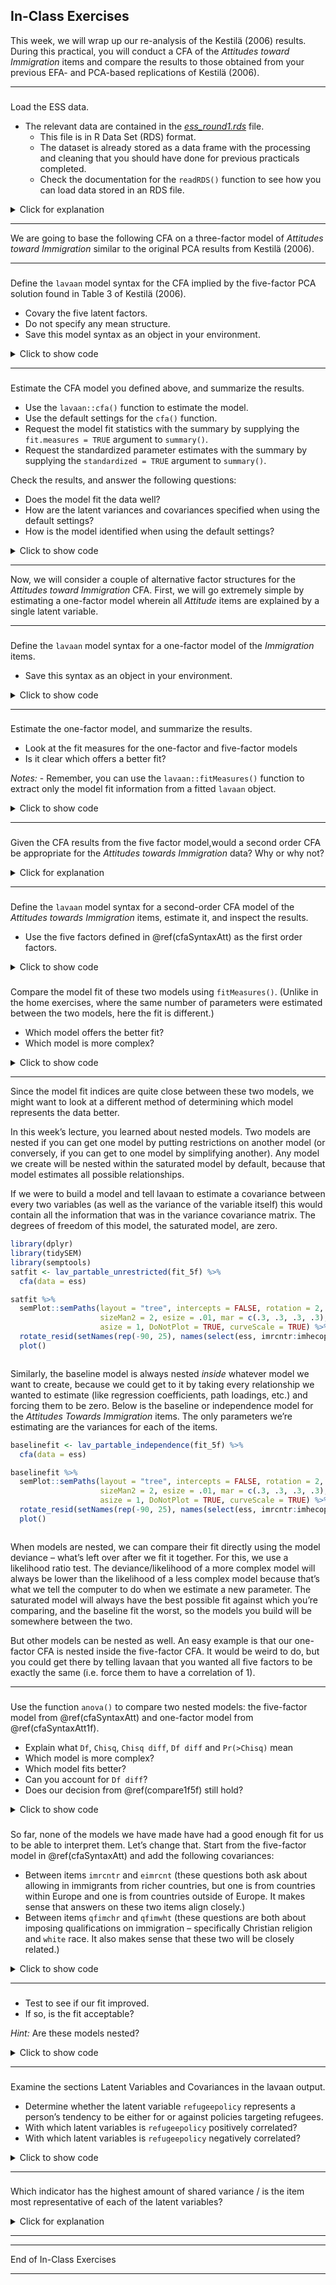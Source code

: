 ## In-Class Exercises

This week, we will wrap up our re-analysis of the Kestilä (2006) results. During
this practical, you will conduct a CFA of the *Attitudes toward Immigration*
items and compare the results to those obtained from your previous EFA- and
PCA-based replications of Kestilä (2006).

---

###

Load the ESS data.

- The relevant data are contained in the [*ess_round1.rds*][ess_data] file.
    - This file is in R Data Set (RDS) format.
    - The dataset is already stored as a data frame with the processing and 
    cleaning that you should have done for previous practicals completed.
    - Check the documentation for the `readRDS()` function to see how you can 
    load data stored in an RDS file.

<details>
  <summary>Click for explanation</summary>
  
```r
dataDir <- "../../../../data/"
ess <- readRDS(paste0(dataDir, "ess_c_with_france.rds"))
```

```r
ess <- readRDS("ess_round1.rds")
```

</details>

---

<!-- Although you may have settled on any number of EFA solutions during the  -->
<!-- [Week 4 In-Class Exercises](in-class-exercises-3.html), -->

We are going to base the following CFA on a three-factor model of *Attitudes
toward Immigration* similar to the original PCA results from Kestilä (2006).

<!-- *Note:* Unless otherwise specified, all following questions refer to the  -->
<!-- *Attitudes toward Immigration* items. We will not consider the *Trust in  -->
<!-- Politics* items in these exercises. -->

---

### {#cfaSyntaxAtt}

Define the `lavaan` model syntax for the CFA implied by the five-factor PCA
solution found in Table 3 of Kestilä (2006).

<!-- Define the `lavaan` model syntax for the CFA implied by the five-factor EFA -->
<!-- solution we found in \@ref(factorScores). -->


- Covary the five latent factors.
- Do not specify any mean structure.
- Save this model syntax as an object in your environment.

<details>
  <summary>Click to show code</summary>

```r
mod_5f <- '
immigpolicy    =~ imrcntr + eimrcnt + eimpcnt + imsmetn + impcntr + imdfetn 
socialthreat   =~ imbgeco + imbleco + imwbcnt + imwbcrm + imtcjob + imueclt
refugeepolicy  =~ gvrfgap + imrsprc + rfgbfml + rfggvfn + rfgawrk + rfgfrpc + shrrfg
culturalthreat =~ qfimchr + qfimwht + pplstrd + vrtrlg
economicthreat =~ imwgdwn + imhecop 
'
```

*Note:* We don't have to specify the latent covariances in the model syntax, we
can tell `lavaan` to estimate all latent covariances when we fit the model.

</details>

---

###

Estimate the CFA model you defined above, and summarize the results.

- Use the `lavaan::cfa()` function to estimate the model.
- Use the default settings for the `cfa()` function.
- Request the model fit statistics with the summary by supplying the 
`fit.measures = TRUE` argument to `summary()`.
- Request the standardized parameter estimates with the summary by supplying the 
`standardized = TRUE` argument to `summary()`.

Check the results, and answer the following questions:

- Does the model fit the data well?
- How are the latent variances and covariances specified when using the default 
settings?
- How is the model identified when using the default settings?

<details>
  <summary>Click to show code</summary>
  
```r
## Load the lavaan package:
library(lavaan)

## Estimate the CFA model:
fit_5f <- cfa(mod_5f, data = ess)

## Summarize the fitted model:
summary(fit_5f, fit.measures = TRUE, standardized = TRUE)
```
  
  <details>
    <summary>Click for explanation</summary>
  No, the model does not seem to fit the data well.

  - The SRMR looks good, but one good looking fit statistic is not enough.
  - The TLI, and CFI are in the "unacceptable" range.
  - RMSEA is in the "questionable" range.
  - The $\chi^2$ is highly significant, but we don't care.

  The `cfa()` function is just a wrapper for the `lavaan()` function with several 
  options set at the defaults you would want for a standard CFA. 

  - By default:
    - All latent variances and covariances are freely estimated (due to the 
    argument `auto.cov.lv.x = TRUE`)
    - The model is identified by fixing the first factor loading of each factor 
    to 1 (due to the argument `auto.fix.first = TRUE`)

  To see a full list of the (many) options you can specify to tweak the behavior
  of `lavaan` estimation functions run `?lavOptions`.

  </details>

</details>


---

Now, we will consider a couple of alternative factor structures for the *Attitudes
toward Immigration* CFA. First, we will go extremely simple by estimating a one-factor 
model wherein all *Attitude* items are explained by a single latent variable.

---

### {#cfaSyntaxAtt1f}

Define the `lavaan` model syntax for a one-factor model of the *Immigration* items.

- Save this syntax as an object in your environment.

<details>
  <summary>Click to show code</summary>

```r
mod_1f <- '
immiattitude =~ imrcntr + eimrcnt + eimpcnt + imsmetn + impcntr + imdfetn + 
                imbgeco + imbleco + imwbcnt + imwbcrm + imtcjob + imueclt +
                gvrfgap + imrsprc + rfgbfml + rfggvfn + rfgawrk + rfgfrpc +
                shrrfg  + qfimchr + qfimwht + pplstrd + vrtrlg  + imwgdwn +
                imhecop
'
```

</details>

---

### {#compare1f5f}

Estimate the one-factor model, and summarize the results.

- Look at the fit measures for the one-factor and five-factor models
- Is it clear which offers a better fit?

*Notes:* 
<!-- - We can also conduct a formal significance test for the difference between two  -->
<!-- $\chi^2$ values, but we won't introduce those ideas until Week 5. -->
- Remember, you can use the `lavaan::fitMeasures()` function to extract only the
model fit information from a fitted `lavaan` object.

<details>
  <summary>Click to show code</summary>
  
```r
## Estimate the one factor model:
fit_1f <- cfa(mod_1f, data = ess)

## Summarize the results:
summary(fit_1f, fit.measures = TRUE)


## Compare fit statistics:
fitMeasures(fit_5f,
            fit.measures = c("npar",                  # Estimated parameters
                             "chisq", "df", "pvalue", # Model fit vs. saturated
                             "cfi", "tli",            # Model fit vs. baseline
                             "rmsea", "srmr"),        # Model fit vs. saturated
            output = "text")
fitMeasures(fit_1f,
            fit.measures = c("npar",                  # Estimated parameters
                             "chisq", "df", "pvalue", # Model fit vs. saturated
                             "cfi", "tli",            # Model fit vs. baseline
                             "rmsea", "srmr"),        # Model fit vs. saturated
            output = "text")

```
  
  <details>
    <summary>Click for explanation</summary>
  The one-factor model definitely seems to fit worse than the five-factor model.
  </details>

</details>

---

###

Given the CFA results from the five factor model,would a second order CFA be
appropriate for the *Attitudes towards Immigration* data? Why or why not?

<details>
  <summary>Click for explanation</summary>

Yes, a second order CFA model is a theoretically appropriate representation of 
the *Attitudes towards Immigration* items. 

- The first order latent variables in the five-factor model are all 
significantly correlated.
- The first order latent variables in the five-factor model seem to tap 
different aspects of some single underlying construct. 

</details>

---

###

Define the `lavaan` model syntax for a second-order CFA model of the 
*Attitudes towards Immigration* items, estimate it, and inspect the results.

- Use the five factors defined in \@ref(cfaSyntaxAtt) as the first order factors.
  
<details>
  <summary>Click to show code</summary>

```r
mod_5f_2o <- '
immigpolicy    =~ imrcntr + eimrcnt + eimpcnt + imsmetn + impcntr + imdfetn 
socialthreat   =~ imbgeco + imbleco + imwbcnt + imwbcrm + imtcjob + imueclt 
refugeepolicy  =~ gvrfgap + imrsprc + rfgbfml + rfggvfn + rfgawrk + rfgfrpc + shrrfg
culturalthreat =~ qfimchr + qfimwht + pplstrd + vrtrlg
economicthreat =~ imwgdwn + imhecop 

attitudes =~ immigpolicy + refugeepolicy + socialthreat + culturalthreat + economicthreat
'
fit_5f_2o <- cfa(mod_5f_2o, data = ess)
summary(fit_5f_2o, fit.measures = TRUE)

```

</details>
    
###

Compare the model fit of these two models using `fitMeasures()`. (Unlike in the
home exercises, where the same number of parameters were estimated between the
two models, here the fit is different.)

- Which model offers the better fit?
- Which model is more complex?


<details>
  <summary>Click to show code</summary>
  
```r

fitMeasures(fit_5f,
  fit.measures = c("npar",                  # Estimated parameters
                   "chisq", "df", "pvalue", # Model fit vs. saturated
                   "cfi", "tli",            # Model fit vs. baseline
                   "rmsea", "srmr"),        # Model fit vs. saturated
  output = "text")
fitMeasures(fit_5f_2o,
  fit.measures = c("npar",                  # Estimated parameters
                   "chisq", "df", "pvalue", # Model fit vs. saturated
                   "cfi", "tli",            # Model fit vs. baseline
                   "rmsea", "srmr"),        # Model fit vs. saturated
  output = "text")

  
```
  
  <details>
    <summary>Click for explanation</summary>
  The CFI and TLI are both slightly better in the original five factor model,
  but the RMSEA and SRMR of both models don't differ, (and, as usual, both
  models have a significant $\chi^2$).
  </details>

</details>

---

Since the model fit indices are quite close between these two models, we might
want to look at a different method of determining which model represents the
data better. 

In this week's lecture, you learned about nested models. Two models are nested
if you can get one model by putting restrictions on another model (or
conversely, if you can get to one model by simplifying another). Any model we
create will be nested within the saturated model by default, because that model
estimates all possible relationships. 

If we were to build a model and tell lavaan to estimate a covariance between
every two variables (as well as the variance of the variable itself) this would
contain all the information that was in the variance covariance matrix. The 
degrees of freedom of this model, the saturated model, are zero. 

```r
library(dplyr)
library(tidySEM)
library(semptools)
satfit <- lav_partable_unrestricted(fit_5f) %>% 
  cfa(data = ess) 

satfit %>% 
  semPlot::semPaths(layout = "tree", intercepts = FALSE, rotation = 2, sizeMan = 8, curve = 7,
                    sizeMan2 = 2, esize = .01, mar = c(.3, .3, .3, .3), arrows = TRUE,
                    asize = 1, DoNotPlot = TRUE, curveScale = TRUE) %>% 
  rotate_resid(setNames(rep(-90, 25), names(select(ess, imrcntr:imhecop)))) %>% 
  plot()



```

Similarly, the baseline model is always nested *inside* whatever model we want
to create, because we could get to it by taking every relationship we wanted
to estimate (like regression coefficients, path loadings, etc.) and forcing
them to be zero. Below is the baseline or independence model for the
*Attitudes Towards Immigration* items. The only parameters we're estimating are
the variances for each of the items.

```r

baselinefit <- lav_partable_independence(fit_5f) %>% 
  cfa(data = ess) 

baselinefit %>% 
  semPlot::semPaths(layout = "tree", intercepts = FALSE, rotation = 2, sizeMan = 8, curve = 7,
                    sizeMan2 = 2, esize = .01, mar = c(.3, .3, .3, .3), arrows = TRUE,
                    asize = 1, DoNotPlot = TRUE, curveScale = TRUE) %>% 
  rotate_resid(setNames(rep(-90, 25), names(select(ess, imrcntr:imhecop)))) %>% 
  plot()



```

When models are nested, we can compare their fit directly using the model
deviance -- what's left over after we fit it together. For this, we use a
likelihood ratio test. The deviance/likelihood of a more complex model will
always be lower than the likelihood of a less complex model because that's what
we tell the computer to do when we estimate a new parameter. The saturated
model will always have the best possible fit against which you're comparing, 
and the baseline fit the worst, so the models you build will be somewhere
between the two.

But other models can be nested as well. An easy example is that our one-factor
CFA is nested inside the five-factor CFA. It would be weird to do, but you could
get there by telling lavaan that you wanted all five factors to be exactly the
same (i.e. force them to have a correlation of 1). 

---

###

Use the function `anova()` to compare two nested models: the five-factor model
from \@ref(cfaSyntaxAtt) and one-factor model from \@ref(cfaSyntaxAtt1f). 

- Explain what `Df`, `Chisq`, `Chisq diff`, `Df diff` and `Pr(>Chisq)` mean
- Which model is more complex?
- Which model fits better?
- Can you account for `Df diff`?
- Does our decision from \@ref(compare1f5f) still hold?

<details>
  <summary>Click to show code</summary>
  
```r
anova(fit_1f, fit_5f)
  
```
  
  <details>
    <summary>Click for explanation</summary>
    
- `Df` is degrees of freedom and represents the amount of parameters that we
  could still estimate before we were at the saturated model. Higher Df = 
  less complex.
- `Chisq` is the difference (think subtraction) between the deviance of each of
  the two models and the saturated model. Higher Chisq = worse fit.
- `Chisq diff` is the difference between the two Chisq values, or how much
  more closely the more complex model fits the data.
- `Df diff` is the difference in the number of parameters in the models. In this
  case, it's 10.
- `Pr(>Chisq)` is a p-value for whether or not `Chisq diff` is a big enough
  difference to warrant losing `Df diff` degrees of freedom. If it's
  significant, we prefer the more complex model.
- Yes, our assessment still holds. The more complex model (*fit_5f*, which we
  know because it has fewer degrees of freedom), is preferred because
  `Pr(>Chisq)` is significant. In this case, on the parsimony front, we 
  decide to prefer better fit over less complexity because the added parameters
  contribute quite a bit.
  
How do we get to a `Df diff` of 10? 
- Our five-factor model estimated correlations between each of five latent 
  variables, for a total of 10 parameters ($5 * 4 / 2$), but there were no
  correlations in the one-factor model. 
- In the five-factor model, we estimated 20 factor loadings ($25 - 5$ for total
  items, subtracting one fixed loading for each factor). In the one-factor
  model, we estimated 24 factor loadings. 
- In the five-factor model, we had five residual variances for each of the five
  latent variables, and in the one-factor model, we estimated only one residual
  variance. 

The last two cancel each other out, and thinking about why will help your
understanding.

  </details>

</details>

###

So far, none of the models we have made have had a good enough fit for us to be
able to interpret them. Let's change that. Start from the five-factor model in
\@ref(cfaSyntaxAtt) and add the following covariances:

- Between items `imrcntr` and `eimrcnt` (these questions both ask about allowing
  in immigrants from richer countries, but one is from countries within Europe
  and one is from countries outside of Europe. It makes sense that answers on
  these two items align closely.)
- Between items `qfimchr` and `qfimwht` (these questions are both about
  imposing qualifications on immigration -- specifically Christian religion and
  `white` race. It also makes sense that these two will be closely related.)

<details>
  <summary>Click to show code</summary>

```r

mod_5f_cov <-'
immigpolicy    =~ imrcntr + eimrcnt + eimpcnt + imsmetn + impcntr + imdfetn 
socialthreat   =~ imbgeco + imbleco + imwbcnt + imwbcrm + imtcjob + imueclt
refugeepolicy  =~ gvrfgap + imrsprc + rfgbfml + rfggvfn + rfgawrk + rfgfrpc + shrrfg
culturalthreat =~ qfimchr + qfimwht + pplstrd + vrtrlg
economicthreat =~ imwgdwn + imhecop 

imrcntr ~~ eimrcnt
qfimchr ~~ qfimwht
'

fit_5f_cov <- cfa(mod_5f_cov, data = ess)
```

</details>


---

###

- Test to see if our fit improved. 
- If so, is the fit acceptable?

*Hint:* Are these models nested? 

<details>
  <summary>Click to show code</summary>
  
```r
anova(fit_5f_cov, fit_5f)

fitMeasures(fit_5f_cov)
```
  
  <details>
    <summary>Click for explanation</summary>
  Yes, our fit improved. The Chisq difference test is significant, which
  suggests that the two new parameters we estimate are worth it in our
  quest for a parsimonious model.
    
  Also, the fit measures are now acceptable, meaning we can now go on to
  interpret our CFA.
  
  </details>

</details>

---

###

Examine the sections Latent Variables and Covariances in the lavaan output. 

- Determine whether the latent variable `refugeepolicy` represents a person's
  tendency to be either for or against policies targeting refugees.
- With which latent variables is `refugeepolicy` positively correlated?
- With which latent variables is `refugeepolicy` negatively correlated?

<details>
  <summary>Click to show code</summary>
  
```r
summary(fit_5f_cov, standardized = TRUE)
```
  
  <details>
    <summary>Click for explanation</summary>
    We can tell from the factor loadings that `refugeepolicy` represents a 
    favorable stance towards refugees. The first indicator provides the scale
    for the latent variable. In this case, this is the indicator `gvrfgap` 
    ("Government should be generous judging applications for refugee status").
    The other indicators in support of allowing refugees to work or bring
    close family members also have positive loadings, which makes sense. 
    
  The variables `rfgfrpc` and `shrrfg` have negative loadings, because they are
    attitudes towards the statements "Most refugee applicants not in real fear
    of persecution own countries" and "Country has more than its fair share of
    people applying refugee status". This makes sense, because someone who has
    a high degree of support for policies helping refugees is likely to have a
    low degree of support for those statements.
    
  Refugee policy correlates positively with `immigpolicy` and `culturalthreat`
    and negatively with `socialthreat` and `economicthreat`.
  
  
  </details>

</details>


---


###

Which indicator has the highest amount of shared variance / is the item most
representative of each of the latent variables?

<details>
  <summary>Click for explanation</summary>
  We can look either at `Std.lv` or `Std.all` under the Latent Variables section
  of the output. 

- For `immigpolicy`, `impcntr` has the highest absolute value.
- For `socialthreat`, `imwbcnt` has the highest absolute value.
- For `refugeepolicy`, `shrrfg` has the highest absolute value.
- For `culturalthreat`, `pplstrd` has the highest absolute value.
- For `economicthreat`, `imhecop` has the highest absolute value.
  
</details>


---


---

End of In-Class Exercises

---

[ess_data]: https://surfdrive.surf.nl/files/index.php/s/an0GVjaMiZYA73u/download
